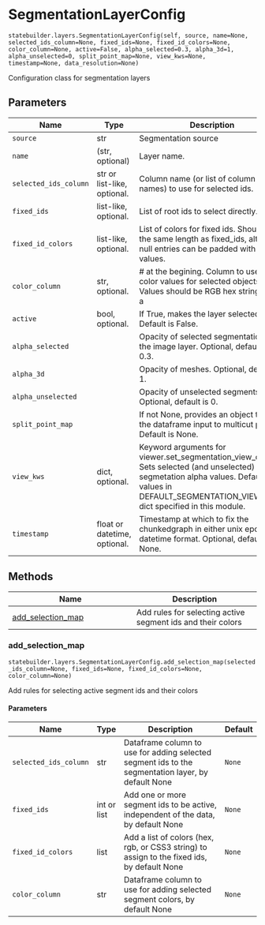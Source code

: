 # SegmentationLayerConfig { #nglui.statebuilder.layers.SegmentationLayerConfig }

`statebuilder.layers.SegmentationLayerConfig(self, source, name=None, selected_ids_column=None, fixed_ids=None, fixed_id_colors=None, color_column=None, active=False, alpha_selected=0.3, alpha_3d=1, alpha_unselected=0, split_point_map=None, view_kws=None, timestamp=None, data_resolution=None)`

Configuration class for segmentation layers

## Parameters

| Name                  | Type                         | Description                                                                                                                                                                                             | Default    |
|-----------------------|------------------------------|---------------------------------------------------------------------------------------------------------------------------------------------------------------------------------------------------------|------------|
| `source`              | str                          | Segmentation source                                                                                                                                                                                     | _required_ |
| `name`                | (str, optional)              | Layer name.                                                                                                                                                                                             | `None`     |
| `selected_ids_column` | str or list-like, optional.  | Column name (or list of column names) to use for selected ids.                                                                                                                                          | `None`     |
| `fixed_ids`           | list-like, optional.         | List of root ids to select directly.                                                                                                                                                                    | `None`     |
| `fixed_id_colors`     | list-like, optional.         | List of colors for fixed ids. Should be the same length as fixed_ids, although null entries can be padded with None values.                                                                             | `None`     |
| `color_column`        | str, optional.               | # at the begining. Column to use for color values for selected objects. Values should be RGB hex strings with a                                                                                         | `None`     |
| `active`              | bool, optional.              | If True, makes the layer selected. Default is False.                                                                                                                                                    | `False`    |
| `alpha_selected`      |                              | Opacity of selected segmentations in the image layer. Optional, default is 0.3.                                                                                                                         | `0.3`      |
| `alpha_3d`            |                              | Opacity of meshes. Optional, default is 1.                                                                                                                                                              | `1`        |
| `alpha_unselected`    |                              | Opacity of unselected segments. Optional, default is 0.                                                                                                                                                 | `0`        |
| `split_point_map`     |                              | If not None, provides an object to map the dataframe input to multicut points. Default is None.                                                                                                         | `None`     |
| `view_kws`            | dict, optional.              | Keyword arguments for viewer.set_segmentation_view_options. Sets selected (and unselected) segmetation alpha values. Defaults to values in DEFAULT_SEGMENTATION_VIEW_KWS dict specified in this module. | `None`     |
| `timestamp`           | float or datetime, optional. | Timestamp at which to fix the chunkedgraph in either unix epoch or datetime format. Optional, default is None.                                                                                          | `None`     |

## Methods

| Name | Description |
| --- | --- |
| [add_selection_map](#nglui.statebuilder.layers.SegmentationLayerConfig.add_selection_map) | Add rules for selecting active segment ids and their colors |

### add_selection_map { #nglui.statebuilder.layers.SegmentationLayerConfig.add_selection_map }

`statebuilder.layers.SegmentationLayerConfig.add_selection_map(selected_ids_column=None, fixed_ids=None, fixed_id_colors=None, color_column=None)`

Add rules for selecting active segment ids and their colors

#### Parameters

| Name                  | Type        | Description                                                                                        | Default   |
|-----------------------|-------------|----------------------------------------------------------------------------------------------------|-----------|
| `selected_ids_column` | str         | Dataframe column to use for adding selected segment ids to the segmentation layer, by default None | `None`    |
| `fixed_ids`           | int or list | Add one or more segment ids to be active, independent of the data, by default None                 | `None`    |
| `fixed_id_colors`     | list        | Add a list of colors (hex, rgb, or CSS3 string) to assign to the fixed ids, by default None        | `None`    |
| `color_column`        | str         | Dataframe column to use for adding selected segment colors, by default None                        | `None`    |